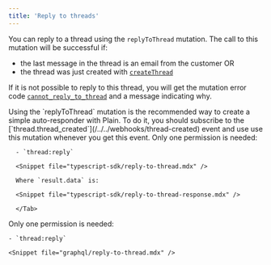 ```yaml
---
title: 'Reply to threads'
---
```


You can reply to a thread using the `replyToThread` mutation. The call to this mutation will be successful if:

- the last message in the thread is an email from the customer OR
- the thread was just created with [`createThread`](/graphql/threads/create)

If it is not possible to reply to this thread, you will get the mutation error code [`cannot_reply_to_thread`](/graphql/error-codes#cannot_reply_to_thread) and a message indicating why.

<Info>
  Using the `replyToThread` mutation is the recommended way to create a simple auto-responder with
  Plain. To do it, you should subscribe to the
  [`thread.thread_created`](/../../webhooks/thread-created) event and use use this mutation whenever
  you get this event.
</Info>

<Tabs>
  <Tab title="Typescript SDK">
      Only one permission is needed:

      - `thread:reply`

      <Snippet file="typescript-sdk/reply-to-thread.mdx" />

      Where `result.data` is:

      <Snippet file="typescript-sdk/reply-to-thread-response.mdx" />

      </Tab>

  <Tab title="GraphQL">
    Only one permission is needed:

    - `thread:reply`

    <Snippet file="graphql/reply-to-thread.mdx" />

  </Tab>

</Tabs>
